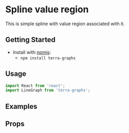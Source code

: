 
# Spline value region

This is simple spline with value region associated with it.

## Getting Started

- Install with [npmjs](https://www.npmjs.com):
  - `npm install terra-graphs`

## Usage

```jsx
import React from 'react';
import LineGraph from 'terra-graphs';
```
## Examples
<LineGraph />

## Props
<PropsTable />